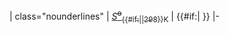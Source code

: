 | class="nounderlines" | [[标准摩尔熵|''S''<sup><s>o</s></sup><sub>{{#if:{{{value2|}}}|{{{value2}}}|298}}K</sub>]]
| {{{value}}}{{#if:{{{value1|}}}|{{{value1}}} }}
|-<noinclude>{{Documentation}}</noinclude>
